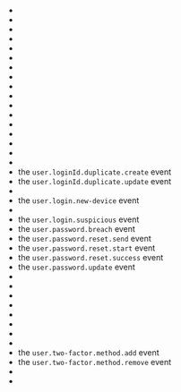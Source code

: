 
* <APIField name="audit-log.create" description="When an audit log is created" since="Available since 1.30.0" noborder />
* <APIField name="event-log.create" description="When an event log is created " since="Available since 1.30.0" noborder />
* <APIField name="jwt.public-key.update" description="When a JWT RSA Public / Private keypair may have been changed" noborder />
* <APIField name="jwt.refresh" description="When an access token is refreshed using a refresh token " since="Available since 1.16.0" noborder />
* <APIField name="jwt.refresh-token.revoke" description="When a JWT Refresh Token is revoked" noborder />
* <APIField name="kickstart.success" description="When kickstart has successfully completed " since="Available since 1.30.0" noborder />
* <APIField name="user.action" description="When a user action is triggered" noborder />
* <APIField name="user.bulk.create" description="When multiple users are created in bulk (i.e. during an import)" noborder />
* <APIField name="user.create" description="When a user is created" noborder />
* <APIField name="user.create.complete" description="When a user create transaction has completed " since="Available since 1.30.0" noborder />
* <APIField name="user.deactivate" description="When a user is deactivated" noborder />
* <APIField name="user.delete" description="When a user is deleted" noborder />
* <APIField name="user.delete.complete" description="When a user delete transaction has completed " since="Available since 1.30.0" noborder />
* <APIField name="user.email.update" description="When a user updates their email address " since="Available since 1.30.0" noborder />
* <APIField name="user.email.verified" description="When a user verifies their email address " since="Available since 1.8.0" noborder />
* <APIField name="user.identity-provider.link" description="When a link is created from a user to an Identity Provider " since="Available since 1.36.0" noborder />
* <APIField name="user.identity-provider.unlink" description="When an existing Identity Provider link is removed from a User " since="Available since 1.36.0" noborder />
* <APIField name="user.loginId.duplicate.create" description="When a request to create a user with a login Id (email or username) which is already in use has been received " since="Available since 1.30.0" noborder> <EnterpriseEditionBlurbApi> the `user.loginId.duplicate.create` event </EnterpriseEditionBlurbApi> </APIField>
* <APIField name="user.loginId.duplicate.update" description="When a request to update a user and change their login Id (email or username) to one that is already in use has been received " since="Available since 1.30.0" noborder> <EnterpriseEditionBlurbApi> the ``user.loginId.duplicate.update`` event </EnterpriseEditionBlurbApi> </APIField>
* <APIField name="user.login.failed" description="When a user fails a login request " since="Available since 1.6.0" noborder />
* <APIField name="user.login.new-device" description="When a user begins a login request with a new device " since="Available since 1.30.0" noborder> <EnterpriseEditionBlurbApi> the ``user.login.new-device`` event </EnterpriseEditionBlurbApi></APIField>
* <APIField name="user.login.success" description="When a user completes a login request " since="Available since 1.6.0" noborder />
* <APIField name="user.login.suspicious" description="When a user logs in and is considered to be a potential threat (requires an activated Enterprise license) " since="Available since 1.30.0" noborder><EnterpriseEditionBlurbApi> the ``user.login.suspicious`` event </EnterpriseEditionBlurbApi> </APIField>
* <APIField name="user.password.breach" description="When Reactor detects a user is using a potentially breached password (requires an activated license) " since="Available since 1.15.0" noborder> <PremiumEditionBlurbApi>the ``user.password.breach`` event </PremiumEditionBlurbApi> </APIField>
* <APIField name="user.password.reset.send" description="When a forgot password email has been sent to a user " since="Available since 1.30.0" noborder> <EnterpriseEditionBlurbApi>the ``user.password.reset.send`` event</EnterpriseEditionBlurbApi> </APIField>
* <APIField name="user.password.reset.start" description="When the process to reset a user password has started " since="Available since 1.30.0" noborder> <EnterpriseEditionBlurbApi>the ``user.password.reset.start`` event</EnterpriseEditionBlurbApi> </APIField>
* <APIField name="user.password.reset.success" description=" When a user has successfully reset their password " since="Available since 1.30.0" noborder> <EnterpriseEditionBlurbApi>the ``user.password.reset.success`` event</EnterpriseEditionBlurbApi> </APIField>
* <APIField name="user.password.update" description="When a user has updated their password " since="Available since 1.30.0" noborder> <EnterpriseEditionBlurbApi>the ``user.password.update`` event</EnterpriseEditionBlurbApi></APIField>
* <APIField name="user.reactivate" description="When a user is reactivated" noborder />
* <APIField name="user.registration.create" description="When a user registration is created " since="Available since 1.6.0" noborder />
* <APIField name="user.registration.create.complete" description="When a user registration create transaction has completed " since="Available since 1.30.0" noborder />
* <APIField name="user.registration.delete" description="When a user registration is deleted " since="Available since 1.6.0" noborder />
* <APIField name="user.registration.delete.complete" description="When a user registration delete transaction has completed " since="Available since 1.30.0" noborder />
* <APIField name="user.registration.update" description="When a user registration is updated " since="Available since 1.6.0" noborder />
* <APIField name="user.registration.update.complete" description=" When a user registration update transaction has completed " since="Available since 1.30.0" noborder />
* <APIField name="user.registration.verified" description="When a user completes registration verification " since="Available since 1.8.0" noborder />
* <APIField name="user.two-factor.method.add" description="When a user has added a two-factor method " since="Available since 1.30.0" noborder> <EnterpriseEditionBlurbApi>the ``user.two-factor.method.add`` event</EnterpriseEditionBlurbApi></APIField>
* <APIField name="user.two-factor.method.remove" description="When a user has removed a two-factor method " since="Available since 1.30.0" noborder> <EnterpriseEditionBlurbApi>the ``user.two-factor.method.remove`` event</EnterpriseEditionBlurbApi></APIField>
* <APIField name="user.update" description="When a user is updated" noborder />
* <APIField name="user.update.complete" description="When a user update transaction has completed " since="Available since 1.30.0" noborder />
